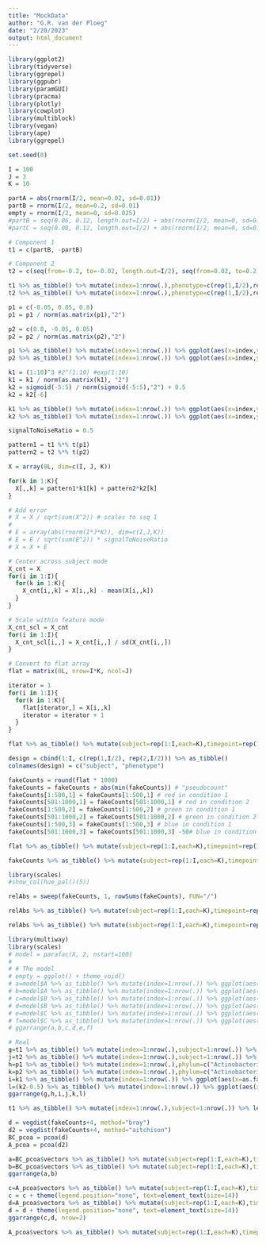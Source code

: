 ```yaml
---
title: "MockData"
author: "G.R. van der Ploeg"
date: "2/20/2023"
output: html_document
---
```


```r
library(ggplot2)
library(tidyverse)
library(ggrepel)
library(ggpubr)
library(paramGUI)
library(pracma)
library(plotly)
library(cowplot)
library(multiblock)
library(vegan)
library(ape)
library(ggrepel)

set.seed(0)
```

```r
I = 100
J = 3
K = 10
```

```r

partA = abs(rnorm(I/2, mean=0.02, sd=0.01))
partB = rnorm(I/2, mean=0.2, sd=0.01)
empty = rnorm(I/2, mean=0, sd=0.025)
#partB = seq(0.06, 0.12, length.out=I/2) + abs(rnorm(I/2, mean=0, sd=0.001))
#partC = seq(0.08, 0.12, length.out=I/2) + abs(rnorm(I/2, mean=0, sd=0.001))

# Component 1
t1 = c(partB, -partB)

# Component 2
t2 = c(seq(from=-0.2, to=-0.02, length.out=I/2), seq(from=0.02, to=0.2, length.out=I/2))

t1 %>% as_tibble() %>% mutate(index=1:nrow(.),phenotype=c(rep(1,I/2),rep(2,I/2))) %>% ggplot(aes(x=index,y=value,fill=as.factor(phenotype))) + geom_bar(stat="identity")
t2 %>% as_tibble() %>% mutate(index=1:nrow(.),phenotype=c(rep(1,I/2),rep(2,I/2))) %>% ggplot(aes(x=index,y=value,fill=as.factor(phenotype))) + geom_bar(stat="identity")
```

```r
p1 = c(-0.05, 0.05, 0.8)
p1 = p1 / norm(as.matrix(p1),"2")

p2 = c(0.8, -0.05, 0.05)
p2 = p2 / norm(as.matrix(p2),"2")

p1 %>% as_tibble() %>% mutate(index=1:nrow(.)) %>% ggplot(aes(x=index,y=value)) + geom_bar(stat="identity")
p2 %>% as_tibble() %>% mutate(index=1:nrow(.)) %>% ggplot(aes(x=index,y=value)) + geom_bar(stat="identity")
```

```r
k1 = (1:10)^3 #2^(1:10) #exp(1:10)
k1 = k1 / norm(as.matrix(k1), "2")
k2 = sigmoid(-5:5) / norm(sigmoid(-5:5),"2") + 0.5
k2 = k2[-6]

k1 %>% as_tibble() %>% mutate(index=1:nrow(.)) %>% ggplot(aes(x=index,y=value)) + geom_line()
k2 %>% as_tibble() %>% mutate(index=1:nrow(.)) %>% ggplot(aes(x=index,y=value)) + geom_line()
```

```r
signalToNoiseRatio = 0.5

pattern1 = t1 %*% t(p1)
pattern2 = t2 %*% t(p2)

X = array(0L, dim=c(I, J, K))

for(k in 1:K){
  X[,,k] = pattern1*k1[k] + pattern2*k2[k]
}

# Add error
# X = X / sqrt(sum(X^2)) # scales to ssq 1
# 
# E = array(abs(rnorm(I*J*K)), dim=c(I,J,K))
# E = E / sqrt(sum(E^2)) * signalToNoiseRatio
# X = X + E

# Center across subject mode
X_cnt = X
for(i in 1:I){
  for(k in 1:K){
    X_cnt[i,,k] = X[i,,k] - mean(X[i,,k])
  }
}

# Scale within feature mode
X_cnt_scl = X_cnt
for(i in 1:I){
  X_cnt_scl[i,,] = X_cnt[i,,] / sd(X_cnt[i,,])
}

```

```r
# Convert to flat array
flat = matrix(0L, nrow=I*K, ncol=J)

iterator = 1
for(i in 1:I){
  for(k in 1:K){
    flat[iterator,] = X[i,,k]
    iterator = iterator + 1
  }
}

flat %>% as_tibble() %>% mutate(subject=rep(1:I,each=K),timepoint=rep(1:K,I)) %>% pivot_longer(-c(subject,timepoint)) %>% ggplot(aes(x=as.factor(timepoint),y=value,col=as.factor(subject),group=subject)) + facet_wrap(vars(name)) + geom_line()
```
```r
design = cbind(1:I, c(rep(1,I/2), rep(2,I/2))) %>% as_tibble()
colnames(design) = c("subject", "phenotype")

fakeCounts = round(flat * 1000)
fakeCounts = fakeCounts + abs(min(fakeCounts)) # "pseudocount"
fakeCounts[1:500,1] = fakeCounts[1:500,1] # red in condition 1
fakeCounts[501:1000,1] = fakeCounts[501:1000,1] # red in condition 2
fakeCounts[1:500,2] = fakeCounts[1:500,2] # green in condition 1
fakeCounts[501:1000,2] = fakeCounts[501:1000,2] # green in condition 2
fakeCounts[1:500,3] = fakeCounts[1:500,3] # blue in condition 1
fakeCounts[501:1000,3] = fakeCounts[501:1000,3] -50# blue in condition 2

flat %>% as_tibble() %>% mutate(subject=rep(1:I,each=K),timepoint=rep(1:K,I)) %>% pivot_longer(-c(subject,timepoint)) %>% left_join(design) %>% group_by(phenotype,timepoint,name) %>% summarise(m=mean(value),s=sd(value)) %>% ggplot(aes(x=as.factor(timepoint),y=m,col=as.factor(name))) + facet_wrap(vars(phenotype)) + geom_point() + geom_errorbar(aes(ymin=m-s,ymax=m+s))

fakeCounts %>% as_tibble() %>% mutate(subject=rep(1:I,each=K),timepoint=rep(1:K,I)) %>% pivot_longer(-c(subject,timepoint)) %>% left_join(design) %>% group_by(phenotype,timepoint,name) %>% summarise(m=mean(value),s=sd(value)) %>% ggplot(aes(x=as.factor(timepoint),y=m,col=as.factor(name))) + facet_wrap(vars(phenotype)) + geom_point() + geom_errorbar(aes(ymin=m-s,ymax=m+s))
```

```r
library(scales)
#show_col(hue_pal()(5))

relAbs = sweep(fakeCounts, 1, rowSums(fakeCounts), FUN="/")

relAbs %>% as_tibble() %>% mutate(subject=rep(1:I,each=K),timepoint=rep(1:K,I)) %>% pivot_longer(-c(subject,timepoint)) %>% filter(subject %in% c(1,99)) %>% mutate(case_control = c(rep("Case", 30), rep("Control", 30))) %>% ggplot(aes(x=as.factor(timepoint),y=value,fill=as.factor(name))) + facet_wrap(vars(case_control), nrow=I) + geom_bar(stat="identity", col="black") + scale_fill_manual(name="Phylum", labels=c("Actinobacteria", "Bacteroidetes", "Proteobacteria"), values=c("#A3A500", "#E76BF3", "#00BF7D")) + ylab("Relative abundance") + xlab("Time point") + theme(text=element_text(size=14))

relAbs %>% as_tibble() %>% mutate(subject=rep(1:I,each=K),timepoint=rep(1:K,I)) %>% pivot_longer(-c(subject,timepoint)) %>% filter(subject %in% c(1,99)) %>% mutate(case_control = c(rep("Cases", 30), rep("Controls", 30))) %>% ggplot(aes(x=as.factor(timepoint),y=value,fill=as.factor(name))) + facet_wrap(vars(case_control), nrow=I) + geom_bar(stat="identity", col="black") + scale_fill_manual(name="Phylum", labels=c("Actinobacteria", "Bacteroidetes", "Proteobacteria"), values=c("#A3A500", "#E76BF3", "#00BF7D")) + ylab("Relative abundance") + xlab("Time point") + theme(legend.position="none", text=element_text(size=14))
```

```r
library(multiway)
library(scales)
# model = parafac(X, 2, nstart=100)
# 
# # The model
# empty = ggplot() + theme_void()
# a=model$A %>% as_tibble() %>% mutate(index=1:nrow(.)) %>% ggplot(aes(x=index,y=V1)) + geom_bar(stat="identity")
# b=model$A %>% as_tibble() %>% mutate(index=1:nrow(.)) %>% ggplot(aes(x=index,y=V2)) + geom_bar(stat="identity")
# c=model$B %>% as_tibble() %>% mutate(index=1:nrow(.)) %>% ggplot(aes(x=index,y=V1)) + geom_bar(stat="identity")
# d=model$B %>% as_tibble() %>% mutate(index=1:nrow(.)) %>% ggplot(aes(x=index,y=V2)) + geom_bar(stat="identity")
# e=model$C %>% as_tibble() %>% mutate(index=1:nrow(.)) %>% ggplot(aes(x=index,y=V1)) + geom_bar(stat="identity")
# f=model$C %>% as_tibble() %>% mutate(index=1:nrow(.)) %>% ggplot(aes(x=index,y=V2)) + geom_bar(stat="identity")
# ggarrange(a,b,c,d,e,f)

# Real
g=t1 %>% as_tibble() %>% mutate(index=1:nrow(.),subject=1:nrow(.)) %>% left_join(design) %>% ggplot(aes(x=index,y=value,fill=as.factor(phenotype))) + geom_bar(stat="identity") + theme(legend.position="none",text=element_text(size=14)) + ylab("Component 1 loading") + xlab("")
j=t2 %>% as_tibble() %>% mutate(index=1:nrow(.),subject=1:nrow(.)) %>% left_join(design) %>% ggplot(aes(x=index,y=value,fill=as.factor(phenotype))) + geom_bar(stat="identity") + theme(legend.position="none",text=element_text(size=14)) + ylab("Component 2 loading") + xlab("Subject index")
h=p1 %>% as_tibble() %>% mutate(index=1:nrow(.),phylum=c("Actinobacteria", "Bacteroidetes", "Proteobacteria")) %>% ggplot(aes(x=index,y=value,fill=as.factor(phylum))) + geom_bar(stat="identity") + ylab("") + xlab("") + scale_fill_manual(name="Phylum", labels=c("Actinobacteria", "Bacteroidetes", "Proteobacteria"), values=c("#A3A500", "#E76BF3", "#00BF7D"))+ theme(legend.position="none",text=element_text(size=14))
k=p2 %>% as_tibble() %>% mutate(index=1:nrow(.),phylum=c("Actinobacteria", "Bacteroidetes", "Proteobacteria")) %>% ggplot(aes(x=index,y=value,fill=as.factor(phylum))) + geom_bar(stat="identity") + ylab("") + xlab("Feature index") + scale_fill_manual(name="Phylum", labels=c("Actinobacteria", "Bacteroidetes", "Proteobacteria"), values=c("#A3A500", "#E76BF3", "#00BF7D"))+ theme(legend.position="none",text=element_text(size=14))
i=k1 %>% as_tibble() %>% mutate(index=1:nrow(.)) %>% ggplot(aes(x=as.factor(index),y=value)) + geom_bar(stat="identity") + theme(legend.position="none",text=element_text(size=14))+ ylab("") + xlab("")
l=(k2-0.5) %>% as_tibble() %>% mutate(index=1:nrow(.)) %>% ggplot(aes(x=as.factor(index),y=value)) + geom_bar(stat="identity") + theme(legend.position="none",text=element_text(size=14))+ ylab("") + xlab("Time point")
ggarrange(g,h,i,j,k,l)

t1 %>% as_tibble() %>% mutate(index=1:nrow(.),subject=1:nrow(.)) %>% left_join(design) %>% ggplot(aes(x=index,y=value,fill=as.factor(phenotype))) + geom_bar(stat="identity") + theme(legend.position="right",text=element_text(size=14)) + ylab("Component 1") + xlab("") + scale_fill_manual(name="Subject group", values=hue_pal()(2), labels=c("Case", "Control"))
```

```r
d = vegdist(fakeCounts+4, method="bray")
d2 = vegdist(fakeCounts+4, method="aitchison")
BC_pcoa = pcoa(d)
A_pcoa = pcoa(d2)

a=BC_pcoa$vectors %>% as_tibble() %>% mutate(subject=rep(1:I,each=K),timepoint=rep(1:K,I)) %>% select(subject,timepoint,Axis.1,Axis.2) %>% left_join(design) %>% ggplot(aes(x=Axis.1,y=Axis.2,col=as.factor(phenotype))) + geom_point()
b=BC_pcoa$vectors %>% as_tibble() %>% mutate(subject=rep(1:I,each=K),timepoint=rep(1:K,I)) %>% select(subject,timepoint,Axis.1,Axis.2) %>% ggplot(aes(x=Axis.1,y=Axis.2,col=as.factor(timepoint))) + geom_point()
ggarrange(a,b)

c=A_pcoa$vectors %>% as_tibble() %>% mutate(subject=rep(1:I,each=K),timepoint=rep(1:K,I)) %>% select(subject,timepoint,Axis.1,Axis.2) %>% left_join(design) %>% ggplot(aes(x=Axis.1,y=Axis.2,col=as.factor(phenotype))) + geom_point() + scale_color_manual(name="Subject group", labels=c("Case", "Control"), values=c("#F8766D", "#00B0F6")) + xlab("PCoA Component 1 (95%)") + ylab("PCoA Component 2 (5%)") + theme(text=element_text(size=14))
c = c + theme(legend.position="none", text=element_text(size=14))
d=A_pcoa$vectors %>% as_tibble() %>% mutate(subject=rep(1:I,each=K),timepoint=rep(1:K,I)) %>% select(subject,timepoint,Axis.1,Axis.2) %>% ggplot(aes(x=Axis.1,y=Axis.2,col=as.factor(timepoint))) + geom_point() + xlab("PCoA Component 1 (95%)") + ylab("PCoA Component 2 (5%)") + theme(legend.position="top")
d = d + theme(legend.position="none", text=element_text(size=14))
ggarrange(c,d, nrow=2)

A_pcoa$vectors %>% as_tibble() %>% mutate(subject=rep(1:I,each=K),timepoint=rep(1:K,I)) %>% select(subject,timepoint,Axis.1,Axis.2) %>% left_join(design) %>% ggplot(aes(x=Axis.1, y=Axis.2, shape=as.factor(phenotype), col=as.factor(timepoint))) + geom_point(size=3) + xlab("PCoA Component 1 (95%)") + ylab("PCoA Component 2 (5%)") + scale_color_discrete(name="Time point") + scale_shape_manual(name="Phenotype", labels=c("Case","Control"), values=16:17) + theme(text=element_text(size=14))
```